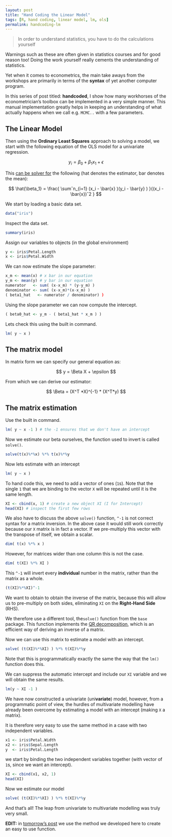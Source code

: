 ```yaml
---
layout: post
title: "Hand Coding the Linear Model"
tags: [R, hand coding, linear model, lm, ols]
permalink: handcoding-lm
---
```


> In order to understand statistics, you have to do the calculations yourself

Warnings such as these are often given in statistics courses and for good reason too!
Doing the work yourself really cements the understanding of statistics.

Yet when it comes to econometrics, the main take aways from the workshops are primarily in terms of the **syntax** of yet another computer program.

In this series of post titled: **handcoded**, I show how many workhorses of the econometrician's toolbox can be implemented in a very simple manner.
This manual implementation greatly helps in keeping an understanding of what actually happens when we call e.g. `MCMC..` with a few parameters.


The Linear Model
----------------------
Then using the **Ordinary Least Squares** approach to solving a model, we start with the following equation of the OLS model for a univariate regression.

$$
y_i = \beta_0 + \beta_1 x_1 + \epsilon
$$

This [can be solver for](https://en.wikipedia.org/wiki/Simple_linear_regression#Fitting_the_regression_line)
the following (hat denotes the estimator, bar denotes the mean):

$$
\hat{\beta_1} = \frac{ \sumˆn_{i=1} (x_i - \bar{x} )(y_i - \bar{y} ) }{(x_i - \bar{x})ˆ2 }
$$

We start by loading a basic data set.

```r
data("iris")
```

Inspect the data set.

```r
summary(iris)
```

Assign our variables to objects (in the global environment)

```r
y <- iris$Petal.Length
x <- iris$Petal.Width
```

We can now estimate the slope parameter:

```r
x_m <- mean(x) # x bar in our equation
y_m <- mean(y) # y bar in our equation
numerator   <- sum( (x-x_m) * (y-y_m) )
denominator <- sum( (x-x_m)*(x-x_m) ) 
( beta1_hat   <- numerator / denominator) )
```

Using the slope parameter we can now compute the intercept.

```r
( beta0_hat <- y_m - ( beta1_hat * x_m ) )
```

Lets check this using the built in command.

```r
lm( y ~ x )
```



The matrix model
------------------
In matrix form we can specify our general equation as:

$$
y = \Beta X + \epsilon
$$

From which we can derive our estimator:

$$
\Beta = (X^T *X)^{-1} * (X^T*y)
$$


The matrix estimation
-----------------------

Use the built in command.

```r
lm( y ~ x -1 ) # the -1 ensures that we don't have an intercept
```

Now we estimate our beta ourselves, the function used to invert is called `solve()`.

```r
solve(t(x)%*%x) %*% t(x)%*%y
```

Now lets estimate with an intercept

```r
lm( y ~ x )
```

To hand code this, we need to add a vector of ones (`1`s).
Note that the single `1` that we are binding to the vector `X` will be repeated until it is the same length.

```r
XI <- cbind(x, 1) # create a new object XI (I for Intercept)
head(XI) # inspect the first few rows
```

We also have to discuss the above `solve()` function, `^-1` is not correct syntax for a matrix inversion. In the above case it would still work correctly because our `X` matrix is in fact a vector. If we pre-multiply this vector with the transpose of itself, we obtain a scalar.

```r
dim( t(x) %*% x )
```

However, for matrices wider than one column this is not the case.

```r
dim( t(XI) %*% XI )
```

This `^-1` will invert every **individual** number in the matrix, rather than the matrix as a whole.

```r
(t(XI)%*%XI)^-1
```

We want to obtain to obtain the inverse of the matrix, because this will allow us to pre-multiply on both sides, eliminating `XI` on the **Right-Hand Side** (RHS).

We therefore use a different tool, the`solve()` function from the `base` package.
This function implements the [QR decomposition](https://en.wikipedia.org/wiki/QR_decomposition),
which is an efficient way of deriving an inverse of a matrix.

Now we can use this matrix to estimate a model with an intercept.

```r
solve( (t(XI)%*%XI) ) %*% t(XI)%*%y
```

Note that this is programmatically exactly the same the way that the `lm()` function does this.

We can suppress the automatic intercept and include our `XI` variable and we will obtain the same results.

```r
lm(y ~ XI -1 )
```

We have now constructed a univariate (uni**variate**) model, however, from a programmatic point of view, the hurdles of multivariate modelling have already been overcome by estimating a model with an intercept (making `X` a matrix).

It is therefore very easy to use the same method in a case with two independent variables.

```r
x1 <- iris$Petal.Width
x2 <- iris$Sepal.Length
y  <- iris$Petal.Length
```

we start by binding the two independent variables together (with vector of `1`s, since we want an intercept).

```r
XI <- cbind(x1, x2, 1)
head(XI)
```

Now we estimate our model

```r
solve( (t(XI)%*%XI) ) %*% t(XI)%*%y
```

And that's all! The leap from univariate to multivariate modelling was truly very small.

**EDIT:** in [tomorrow's post](/handcoding-lm-function) we use the method we developed here to create an easy to use function.
